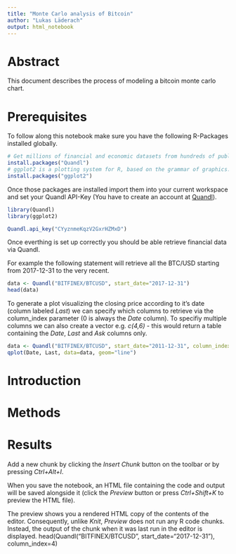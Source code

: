 ---
title: "Monte Carlo analysis of Bitcoin"
author: "Lukas Läderach"
output: html_notebook
---
# Abstract
This document describes the process of modeling a bitcoin monte carlo chart.

# Prerequisites
To follow along this notebook make sure you have the following R-Packages installed globally.

```{r}
# Get millions of financial and economic datasets from hundreds of publishers directly into R.
install.packages("Quandl")
# ggplot2 is a plotting system for R, based on the grammar of graphics.
install.packages("ggplot2")
```

Once those packages are installed import them into your current workspace and set your Quandl API-Key (You have to create an account at [Quandl](https://www.quandl.com/sign-up-modal?defaultModal=showSignUp)).

```{r}
library(Quandl)
library(ggplot2)

Quandl.api_key("CYyznmeKqzV2GxrHZMxD")
```

Once everthing is set up correctly you should be able retrieve financial data via Quandl.

For example the following statement will retrieve all the BTC/USD starting from 2017-12-31 to the very recent.

```{r}
data <- Quandl("BITFINEX/BTCUSD", start_date="2017-12-31")
head(data)
```

To generate a plot visualizing the closing price according to it's date (column labeled *Last*) we can specify which columns to retrieve via the column_index parameter (0 is always the *Date* column). To specifiy multiple columns we can also create a vector e.g. *c(4,6)* - this would return a table containing the *Date*, *Last* and *Ask* columns only.

```{r}
data <- Quandl("BITFINEX/BTCUSD", start_date="2011-12-31", column_index=4)
qplot(Date, Last, data=data, geom="line")
```


# Introduction

# Methods

# Results


Add a new chunk by clicking the *Insert Chunk* button on the toolbar or by pressing *Ctrl+Alt+I*.

When you save the notebook, an HTML file containing the code and output will be saved alongside it (click the *Preview* button or press *Ctrl+Shift+K* to preview the HTML file).

The preview shows you a rendered HTML copy of the contents of the editor. Consequently, unlike *Knit*, *Preview* does not run any R code chunks. Instead, the output of the chunk when it was last run in the editor is displayed.
head(Quandl("BITFINEX/BTCUSD", start_date="2017-12-31"), column_index=4)
